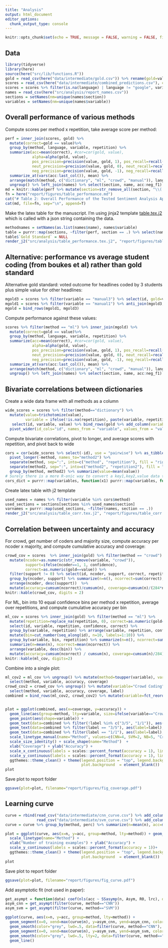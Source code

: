 ```yaml
---
title: "Analysis"
output: html_document
editor_options: 
  chunk_output_type: console
---
```


```r
knitr::opts_chunk$set(echo = TRUE, message = FALSE, warning = FALSE, fig.path="figures/")
```

## Data

```r
library(tidyverse)
library(here)
source(here("src/lib/functions.R"))
gold = read_csv(here("data/intermediate/gold.csv")) %>% rename(gold=value)
scores = read_csv(here("data/intermediate/combined_predictions.csv"), col_types = "iccccddd")
scores = scores %>% filter(is.na(language) | language != "google", variable != "recessie", variable != "boukes")  %>% mutate(value=trichotomize(value))
names = read_csv(here("src/analysis/report_names.csv"))
sections = setNames(nm=unique(names$section))
variables = setNames(nm=unique(names$variable))
```

## Overall performance of various methods


Compute scores per method x repetition, take average score per method:

```r
perf = inner_join(scores, gold) %>% 
  mutate(correct=gold == value)%>% 
  group_by(method, language, variable, repetition) %>% 
  summarize(acc=mean(correct), #cor=cor(gold, value), 
            alpha=alpha(gold, value), 
            pos_precision=precision(value, gold, 1), pos_recall=recall(value, gold, 1), pos_f1=f1(pos_precision, pos_recall),
            neut_precision=precision(value, gold, 0), neut_recall=recall(value, gold, 0), neut_f1=f1(neut_precision, neut_recall),
            neg_precision=precision(value, gold, -1), neg_recall=recall(value, gold, -1), neg_f1=f1(neg_precision, neg_recall)) %>%  
  summarize_at(vars(acc:last_col()), mean) %>% 
  arrange(match(method, c("dictionary", "ml", "crowd", "manual")), language, variable ) %>% 
  ungroup() %>% left_join(names) %>% select(section, name, acc:neg_f1)
md = knitr::kable(perf %>% mutate(section=str_remove_all(section, "\\(.*")), digits=2)
fn = here("report/figures/table_performance.md")
cat("# Table 2: Overall Performance of the Tested Sentiment Analysis Approaches\n\m", file=fn)
cat(md, file=fn, sep="\n", append=T)

```

Make the latex table for the manuscript.
I'm using jinja2 template [table.tex.j2](table.tex.j2) which is called with a json string containing the data.

```r
methodnames = setNames(as.list(names$name), names$variable)
table = purrr::map(sections, ~filter(perf, section == .) %>% select(name:neg_f1)) 
table$`Gold Standard` = NULL
render_j2("src/analysis/table_performance.tex.j2", "report/figures/table_performance.tex", data=list(data=table, methods=methodnames))
```

## Alternative: performance vs average student coding (from boukes et al) rather than gold standard

Alternative gold standard: voted outcome for headlines coded by 3 students plus simple value for other headlines:

```r
mgold3 = scores %>% filter(variable == "manual3") %>% select(id, gold=value)
mgold1 = scores %>% filter(variable == "manual1") %>% anti_join(mgold3, by="id") %>% select(id, gold=value)
mgold = bind_rows(mgold1, mgold3)
```

Compute performance against these values:

```r
scores %>% filter(method == "ml") %>% inner_join(mgold) %>% 
  mutate(correct=gold == value)%>% 
  group_by(method, language, variable, repetition) %>% 
  summarize(acc=mean(correct), #cor=cor(gold, value), 
            alpha=alpha(gold, value), 
            pos_precision=precision(value, gold, 1), pos_recall=recall(value, gold, 1), pos_f1=f1(pos_precision, pos_recall),
            neut_precision=precision(value, gold, 0), neut_recall=recall(value, gold, 0), neut_f1=f1(neut_precision, neut_recall),
            neg_precision=precision(value, gold, -1), neg_recall=recall(value, gold, -1), neg_f1=f1(neg_precision, neg_recall)) %>%  
  summarize_at(vars(acc:last_col()), mean) %>% 
  arrange(match(method, c("dictionary", "ml", "crowd", "manual")), language, variable ) %>% 
  ungroup() %>% left_join(names) %>% select(section, name, acc:neg_f1)
```

## Bivariate correlations between dictionaries

Create a wide data frame with all methods as a column

```r
wide_scores = scores %>% filter(method=="dictionary") %>%
  mutate(value=trichotomize(value), 
         variable = ifelse(!is.na(repetition), paste(variable, repetition, sep=":"), variable)) %>%
   select(id, variable, value) %>% bind_rows(gold %>% add_column(variable="gold") %>% rename(value=gold)) %>% 
  pivot_wider(id_cols="id", names_from = "variable", values_from = "value")
```

Compute bivariate correlations, pivot to longer, and average scores with repetition, and pivot back to wide

```r
cors = cor(wide_scores %>% select(-id), use = "pairwise") %>% as_tibble(rownames = "method") %>% 
  pivot_longer(-method, names_to="method2") %>% 
  separate(method, sep=":", into=c("method", "repetition"), fill = "right") %>%
  separate(method2, sep=":", into=c("method2", "repetition2"), fill = "right") %>%
  group_by(method, method2) %>% summarize(value=mean(value)) 
# Surely there is a more R-onic way to convert a key1,key2,value data table into a nested list...?
cors_dict = purrr::map(variables, function(x1) purrr::map(variables, function(x2) cors$value[cors$method==x1 & cors$method2 == x2]))
```

Create latex table with j2 template

```r
used_names = names %>% filter(variable %in% cors$method)
used_sections = sections[sections %in% used_names$section]
varnames = purrr::map(used_sections, ~filter(names, section == .))
render_j2("src/analysis/table_corr.tex.j2", "report/figures/table_corr.tex", data=list(data=cors_dict, names=varnames))
```

## Correlation between uncertainty and accuracy 

For crowd, get number of coders and majority size, compute accuracy per ncoder x majority, and compute cumulative accuracy and coverage:

```r
crowd_cov = scores  %>% inner_join(gold) %>% filter(method == "crowd") %>% 
  mutate(ncoder=as.numeric(str_remove(variable, "crowd")), 
         support=ifelse(ncoder==1, 1, confidence),
         correct=as.numeric(gold==value)) %>% 
  filter(support != 0) %>% select(id, ncoder, support, correct, repetition) %>%
  group_by(ncoder, support) %>% summarize(n=n(), ncorrect=sum(correct), nrep=replace_na(max(repetition), 1)) %>% 
  arrange(ncoder, desc(support))  %>%  
  mutate(accuracy=cumsum(ncorrect)/cumsum(n), coverage=cumsum(n)/(284*nrep), label=str_c(support, ncoder, sep="/"))
knitr::kable(crowd_cov, digits = 2)
```

For ML, bin into 10 equal confidence bins per method x repetition, average over repetitions, and compute cumulative accuracy per bin


```r
ml_cov = scores %>% inner_join(gold) %>% filter(method == "ml") %>% 
  mutate(repetition=replace_na(repetition, 0), correct=as.numeric(gold==value)) %>% 
  select(id, variable, repetition, confidence, correct) %>% 
  group_by(variable, repetition) %>% arrange(variable, repetition, confidence) %>% 
  mutate(bin=cut_number(seq_along(id), n=10, labels=1:10)) %>% 
  group_by(variable, bin, repetition) %>% summarize(n=n(), ncorrect=sum(correct)) %>% 
  summarize(n=mean(n), ncorrect=mean(ncorrect)) %>%
  arrange(variable, desc(bin)) %>%
  mutate(accuracy=cumsum(ncorrect) / cumsum(n), coverage=cumsum(n)/284) 
knitr::kable(ml_cov, digits=2)
```

Combine into a single plot:

```r
ml_cov2 = ml_cov %>% ungroup() %>% mutate(method=toupper(variable), variable=toupper(variable)) %>% 
  select(method, variable, accuracy, coverage)
crowd_cov2 = crowd_cov %>% ungroup() %>% mutate(variable="Crowd Coding", method=paste0("Crowd (", ncoder, " Coder)")) %>%
  select(method, variable, accuracy, coverage, label)
combined = bind_rows(ml_cov2, crowd_cov2) %>% mutate(variable=fct_reorder(variable, -accuracy))


plot = ggplot(combined, aes(x=coverage, y=accuracy)) + 
  geom_line(aes(group=method, lty=variable, size=ifelse(variable=="Crowd Coding", .5, .75))) + 
  geom_point(aes(shape=variable)) + 
  geom_text(data=combined %>% filter(!label %in% c("3/5", "1/1")), aes(label=label), nudge_y=.008, nudge_x=.004) + 
  geom_text(data=combined %>% filter(label == "3/5"), aes(label=label), nudge_y=-.008, nudge_x=-.004) +
  geom_text(data=combined %>% filter(label == "1/1"), aes(label=label), nudge_y=-.008, nudge_x=-.004) +
  scale_linetype_manual(name="Method", values=c(CNN=4, SVM=2, NB=5, "Crowd Coding"=1)) +
  scale_size_identity() + scale_shape(name="Method")  + 
  xlab("Coverage") + ylab("Accuracy") + 
  scale_x_continuous(labels = scales::percent_format(accuracy = 1), limits = c(0,1))+
  scale_y_continuous(labels = scales::percent_format(accuracy = 1), limits = c(.5,1))+
  ggthemes::theme_clean() + theme(legend.position = "top", legend.background = element_blank(),
                                  plot.background  = element_blank())
plot
```

Save plot to report folder

```r
ggsave(plot=plot, filename="report/figures/fig_coverage.pdf")
```

## Learning curve

```r
curve = rbind(read_csv("data/intermediate/cnn_curve.csv") %>% add_column(method="CNN", .before=1),
              read_csv("data/intermediate/svm_curve.csv") %>% add_column(method="SVM", .before=1))
curve = curve %>% group_by(method, perc) %>% summarize(n=mean(n), acc=mean(acc))

plot = ggplot(curve, aes(x=n, y=acc, group=method, lty=method)) + geom_line() + 
  scale_linetype(name="Method") +
  xlab("Number of training examples") + ylab("Accuracy") + 
  scale_y_continuous(labels = scales::percent_format(accuracy = 1))+
  ggthemes::theme_clean() + theme(legend.position = "top", legend.background = element_blank(),
                                  plot.background  = element_blank())
plot
```

Save plot to report folder

```r
ggsave(plot=plot, filename="report/figures/fig_curve.pdf")
```


Add asymptotic fit (not used in paper):

```r
get_asympt = function(data) coef(nls(acc ~ SSasymp(n, Asym, R0, lrc), data=data))["Asym"]
asym_cnn = get_asympt(filter(curve, method=="CNN"))
asym_svm = get_asympt(filter(curve, method=="SVM"))

ggplot(curve, aes(x=n, y=acc, group=method, lty=method)) + 
  geom_segment(x=0, xend=max(curve$n), y=asym_cnn, yend=asym_cnn, color="grey") +
  geom_smooth(color="grey", lwd=.5, data=filter(curve, method=="CNN"), method='nls', formula=y~SSasymp(x, Asym, R0, lrc), se=F) + 
  geom_segment(x=0, xend=max(curve$n), y=asym_svm, yend=asym_svm, color="grey", lty=2) + 
  geom_smooth(color="grey", lwd=.5, lty=2, data=filter(curve, method=="SVM"), method='nls', formula=y~SSasymp(x, Asym, R0, lrc), se=F) + 
  geom_line() 
```

